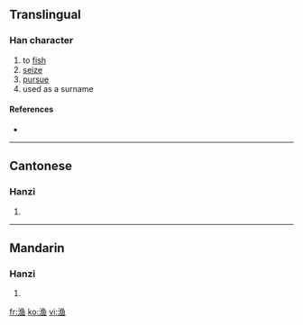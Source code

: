 {{also|漁}}
==Translingual==

===Han character===
{{Han char|rn=85|rad=水|as=08|sn=11|four=|canj=水弓田一 (ENWM)}}

# to [[fish]]
# [[seize]]
# [[pursue]]
# used as a surname

====References====
* {{Han ref|kx=0633.371|hdz=31656.050|uh=6E14|ud=28180}}

----

==Cantonese==

===Hanzi===
{{yue-hanzi|jyut=|y=yu4}}

# {{defn|Cantonese}}

----

==Mandarin==

===Hanzi===
{{cmn-hanzi|tra=漁|pin=[[yú]] ([[yu2]])|wg=yü<sup>2</sup>}}

# {{defn|Mandarin}}

[[fr:渔]]
[[ko:渔]]
[[vi:渔]]